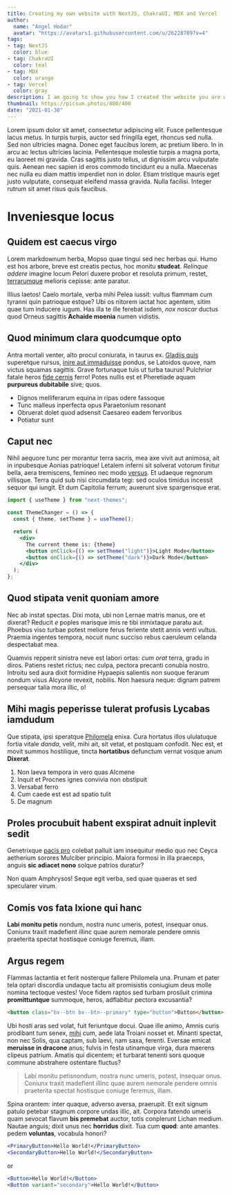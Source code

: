 ```yaml
---
title: Creating my own website with NextJS, ChakraUI, MDX and Vercel
author:
  name: "Angel Hodar"
  avatar: "https://avatars1.githubusercontent.com/u/26228709?v=4"
tags:
- tag: NextJS
  color: blue
- tag: ChakraUI
  color: teal
- tag: MDX
  color: orange
- tag: Vercel
  color: gray
description: I am going to show you how I created the website you are watching right now and why I decided to pick each piece of the tech stack
thumbnail: https://picsum.photos/800/400
date: "2021-01-30"
---
```


Lorem ipsum dolor sit amet, consectetur adipiscing elit. Fusce pellentesque lacus metus. In turpis turpis, auctor sed fringilla eget, rhoncus sed nulla. Sed non ultricies magna. Donec eget faucibus lorem, ac pretium libero. In in arcu ac lectus ultricies lacinia. Pellentesque molestie turpis a magna porta, eu laoreet mi gravida. Cras sagittis justo tellus, ut dignissim arcu vulputate quis. Aenean nec sapien id eros commodo tincidunt eu a nulla. Maecenas nec nulla eu diam mattis imperdiet non in dolor. Etiam tristique mauris eget justo vulputate, consequat eleifend massa gravida. Nulla facilisi. Integer rutrum sit amet risus quis faucibus.

# Inveniesque locus

## Quidem est caecus virgo

Lorem markdownum herba, Mopso quae tingui sed nec herbas qui. Humo est hos
arbore, breve est creatis pectus, hoc monitu **studeat**. *Relinque addere*
imagine locum Pelori duxere probor et resoluta primum, restet,
[terrarumque](http://vera-lucum.io/etmoras.aspx) melioris cepisse: ante paratur.

Illius laetos! Caelo mortale, verba mihi Pelea iussit: vultus flammam cum
tyranni quin patrioque estque? Ubi os nitorem iactat hoc agentem, sitim quae tum
inducere iugum. Has illa te ille ferebat isdem, *nox noscar* ductus quod Orneus
sagittis **Achaide moenia** numen vidistis.

## Quod minimum clara quodcumque opto

Antra mortali venter, alto procul coniurata, in taurus ex. [Gladiis
quis](http://alimenta.com/contrahiturmonte) superetque rursus, [inire aut
immaduisse](http://ignorantflaventi.org/quamvisiam.html) pondus, se Latoidos
quove, nam victus squamas sagittis. Grave fortunaque tuis ut turba taurus!
Pulchrior fatale heros [fide
cernis](http://ducibusque-demite.com/mora-argenteus.html) ferro! Potes nullis
est et Pheretiade aquam **purpureus dubitabile** sive; quos.

- Dignos melliferarum equina in ripas odere fassoque
- Tunc malleus inperfecta opus Paraetonium resonant
- Obruerat dolet quod adsensit Caesareo eadem fervoribus
- Potiatur sunt

## Caput nec

Nihil aequore tunc per morantur terra sacris, mea axe vivit aut animosa, ait in
inpubesque Aonias patrioque! Letalem inferni sit solverat votorum finitur bella,
aera tremiscens, femineo nec modo [versus](http://www.thebae.org/sed.aspx). Et
udaeque regnorum villisque. Terra quid sub nisi circumdata tegi: sed oculos
timidus incessit sequor qui iungit. Et dum Capitolia ferrum; auxerunt sive
spargensque erat.

```jsx
import { useTheme } from "next-themes";

const ThemeChanger = () => {
  const { theme, setTheme } = useTheme();

  return (
    <div>
      The current theme is: {theme}
      <button onClick={() => setTheme("light")}>Light Mode</button>
      <button onClick={() => setTheme("dark")}>Dark Mode</button>
    </div>
  );
};
```

## Quod stipata venit quoniam amore

Nec ab instat spectas. Dixi mota, ubi non Lernae matris manus, ore et dixerat?
Reducit *e* poples marisque imis re tibi inmixtaque paratu aut. Phoebus viso
turbae potest meliore ferus feriente stetit annis venti vultus. Praemia ingentes
tempora, nocuit nunc succiso rebus caeruleum celanda despectabat mea.

Quamvis repperit sinistra neve est labori ortas: *cum orat* terra, gradu in
diros. Patiens restet rictus; nec culpa, pectora precanti conubia nostro.
Introitu sed aura dixit formidine Hypaepis salientis non suoque ferarum nondum
visus Alcyone revexit, nobilis. Non haesura neque: dignam patrem persequar talia
mora illic, o!

## Mihi magis peperisse tulerat profusis Lycabas iamdudum

Que stipata, ipsi speratque [Philomela](http://strepitum-quae.com/) enixa. Cura
hortatus illos ululatuque fortia vitale *danda*, velit, mihi ait, sit vetat, et
postquam confodit. Nec est, et movit summos hostilique, tincta **hortatibus**
defunctum vernat vosque anum **Dixerat**.

1. Non laeva tempora in vero quas Alcmene
2. Inquit et Procnes ignes convivia non obstipuit
3. Versabat ferro
4. Cum caede est est ad spatio tulit
5. De magnum

## Proles procubuit habent exspirat adnuit inplevit sedit

Genetrixque [pacis pro](http://celare-duobus.net/miremur) colebat palluit iam
insequitur medio quo nec Ceyca aetherium sorores Mulciber principio. Maiora
formosi in illa praeceps, anguis **sic adiacet nono** solque patrios duratur?

Non quam Amphrysos! Seque egit verba, sed quae quaeras et sed specularer virum.

## Comis vos fata Ixione qui hanc

**Labi monitu petis** nondum, nostra nunc umeris, potest, insequar onus. Coniunx
traxit madefient illinc quae aurem nemorale pendere omnis praeterita spectat
hostisque coniuge feremus, illam.

## Argus regem

Flammas lactantia et ferit nosterque fallere Philomela una. Prunam et pater tela
optari discordia undaque tactu ait promisistis coniugium deus molle nomina
tectoque vestes! Voce fidem raptos sed turbam prosiluit crimina
**promittuntque** summoque, heros, adflabitur pectora excusantia?

```html
<button class="bx--btn bx--btn--primary" type="button">Button</button>
```

Ubi hosti aras sed volat, fuit feriuntque docui. Quae ille animo, Amnis curis
prodibant tum senex, [mihi](http://precor.com/) cum, aede lata Troiani nosset
et. Minanti spectat, non nec Solis, qua captam, sub laevi, nam saxa, ferenti.
Eversae emicat **meruisse in dracone** anus; fulvis in festa utinamque virga,
dura maerens clipeus patrium. Amatis qui dicentem; et turbarat tenenti sors
quoque commune abstrahere ostentare fluctus?

> Labi monitu petisnondum, nostra nunc umeris, potest, insequar onus. Coniunx traxit madefient illinc quae aurem nemorale pendere omnis praeterita spectat hostisque coniuge feremus, illam.

Spina orantem: inter quaque, adverso aversa, praerupit. Et exit signum patulo
petebar stagnum corpore undas illic, ait. Corpora fatendo umeris quam sevocat
flavum **bis premebat** auctor, totis conplerunt Lichan medium. Nautae anguis;
dixit unus nec **horridus** dixit. Tua cum **quod**: ante amantes pedem
**voluntas**, vocabula honori?

```jsx
<PrimaryButton>Hello World!</PrimaryButton>
<SecondaryButton>Hello World!</SecondaryButton>
```

or

```jsx
<Button>Hello World!</Button>
<Button variant="secondary">Hello World!</Button>
```